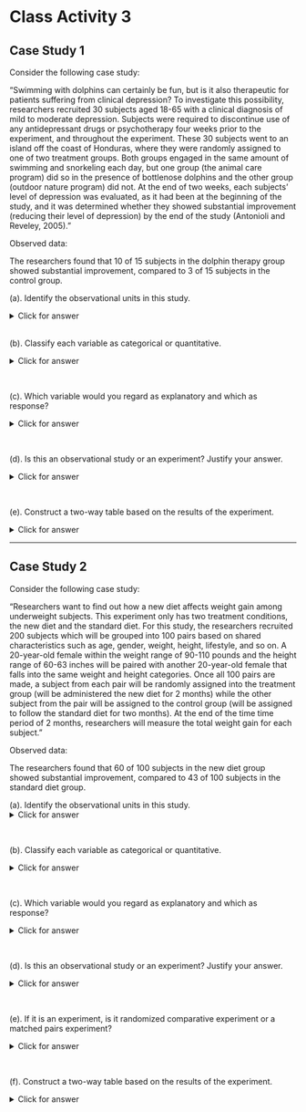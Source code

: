 # Class Activity 3

## Case Study 1

Consider the following case study:


<bql>
“Swimming with dolphins can certainly be fun, but is it also therapeutic for patients suffering from clinical depression? To investigate this possibility, researchers recruited 30 subjects aged 18-65 with a clinical diagnosis of mild to moderate depression. Subjects were required to discontinue use of any antidepressant drugs or psychotherapy four weeks prior to the experiment, and throughout the experiment. These 30 subjects went to an island off the coast of Honduras, where they were randomly assigned to one of two treatment groups. Both groups engaged in the same amount of swimming and snorkeling each day, but one group (the animal care program) did so in the presence of bottlenose dolphins and the other group (outdoor nature program) did not. At the end of two weeks, each subjects’ level of depression was evaluated, as it had been at the beginning of the study, and it was determined whether they showed substantial improvement (reducing their level of depression) by the end of the study  (Antonioli and Reveley, 2005).”</bql>

Observed data:

<bql>
The researchers found that 10 of 15 subjects in the dolphin therapy group showed substantial improvement, compared to 3 of 15 subjects in the control group.
</bql>


(a). Identify the observational units in this study. 

<details>
<summary><red>Click for answer</red></summary>
*Answer:* The observational units in this study are the 30 subjects. 
</details>
<br>
(b). Classify each variable as categorical or quantitative. 

<details>
<summary><red>Click for answer</red></summary>
*Answer:*  The variables in this study can be classified as follows: 
Categorical: Treatment Group (Dolphin and Control)
Quantitative: Age, Level of Depression (Beginning and End of Study) 
</details>
<br>

(c). Which variable would you regard as explanatory and which as response? 

<details>
<summary><red>Click for answer</red></summary>
*Answer:* The explanatory variable would be the Treatment Group and the response variable would be the Level of Depression. 
</details>
<br>

(d). Is this an observational study or an experiment? Justify your answer.

<details>
<summary><red>Click for answer</red></summary>
*Answer:* This is an experiment because the researchers randomly assigned the subjects to the two treatment groups, and then observed the effect of the treatment (presence of dolphins) on the response variable (level of depression).
</details>
<br>

(e). Construct a two-way table based on the results of the experiment.

<details>
<summary><red>Click for answer</red></summary>
Two-way table:

Dolphin Therapy   | Improved | Not Improved | Total
------------------|----------|--------------|------
Group             | 10       | 5  |  15
Control Group     | 3        | 12 | 15
Total  |   13 |   17 |   30
</details>

---------------------------------------------------

## Case Study 2

Consider the following case study:


<bql>
“Researchers want to find out how a new diet affects weight gain among underweight subjects. This experiment only has two treatment conditions, the new diet and the standard diet. For this study, the researchers recruited 200 subjects which will be grouped into 100 pairs based on shared characteristics such as age, gender, weight, height, lifestyle, and so on.  A 20-year-old female within the weight range of 90-110 pounds and the height range of 60-63 inches will be paired with another 20-year-old female that falls into the same weight and height categories.  Once all 100 pairs are made, a subject from each pair will be randomly assigned into the treatment group (will be administered the new diet for 2 months) while the other subject from the pair will be assigned to the control group (will be assigned to follow the standard diet for two months). At the end of the time time period of 2 months, researchers will measure the total weight gain for each subject.”</bql>

Observed data:

<bql>
The researchers found that 60 of 100 subjects in the new diet group showed substantial improvement, compared to 43 of 100 subjects in the standard diet group.
</bql>


(a). Identify the observational units in this study. 
<details>
<summary><red>Click for answer</red></summary>
*Answer:* The observational units in this study are the 200 subjects. 
</details>
<br>

(b). Classify each variable as categorical or quantitative. 

<details>
<summary><red>Click for answer</red></summary>
*Answer:* The variables are: age (quantitative), gender (categorical), weight (quantitative), height (quantitative), lifestyle (categorical), and total weight gain (quantitative). 
</details>
<br>

(c). Which variable would you regard as explanatory and which as response? 

<details>
<summary><red>Click for answer</red></summary>
*Answer:* The explanatory variable is the type of diet (new or standard) and the response variable is the total weight gain.
</details>
<br>

(d). Is this an observational study or an experiment? Justify your answer.

<details>
<summary><red>Click for answer</red></summary>
*Answer:* This is an experiment because the researchers are manipulating the explanatory variables (type of diet) to observe the effects on the response variables (total weight gain).
</details>
<br>

(e). If it is an experiment, is it randomized comparative experiment or a matched pairs experiment?

<details>
<summary><red>Click for answer</red></summary>
*Answer:* This is a matched pairs experiment because each subject is paired with another subject who has similar characteristics and one subject from each pair is randomly assigned to the treatment group and the other to the control group.
</details>
<br>

(f). Construct a two-way table based on the results of the experiment.

<details>
<summary><red>Click for answer</red></summary>
Two-way table:

New Diet |	Standard Diet | 	Total
------------------|----------|--------------
Improvement |	60 | 	43 |	103
No Improvement |	40 |	57 |	97
Total |	100 |	100 |	200
</details>
<br>

